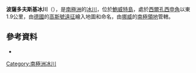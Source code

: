 {{noteTA|1=zh-hans:布韦;zh-hk:鮑威特;zh-tw:布威;}}
{{coord|54|25|S|3|22|E|display=title}}

'''波薩多夫斯基冰川'''（{{lang-de|Posadowsky-Gletscher}}），是[[南極洲|南極洲]]的[[冰川|冰川]]，位於[[鮑威特島|鮑威特島]]，處於[[西爾孔西申角|西爾孔西申角]]以東1.9公里，由[[德國|德國]]的[[高斯號遠征|高斯號遠征]]繪入地圖和命名，由[[挪威|挪威]]的[[南極領地|南極領地]]管轄。

==參考資料==
* {{usgs-gazetteer}}

{{Antarctica-geo-stub}}
[[Category:南極洲冰川|Category:南極洲冰川]]